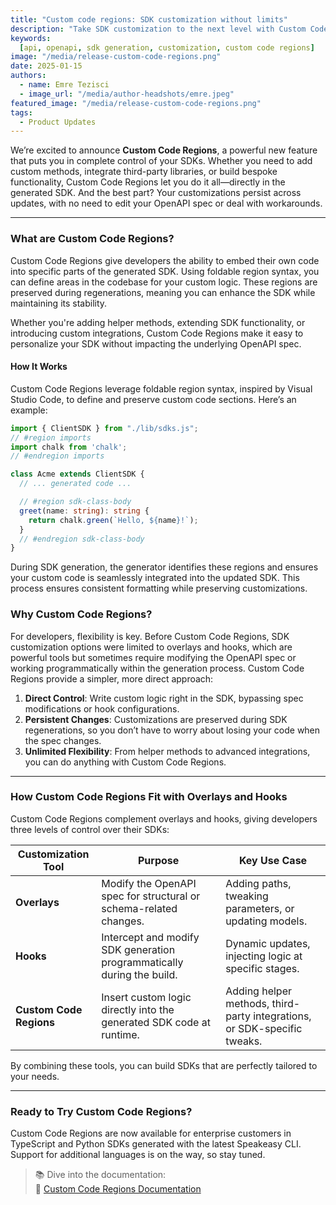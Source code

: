 ```yaml
---
title: "Custom code regions: SDK customization without limits"
description: "Take SDK customization to the next level with Custom Code Regions, the most flexible way to tailor your SDKs without modifying the OpenAPI spec."
keywords:
  [api, openapi, sdk generation, customization, custom code regions]
image: "/media/release-custom-code-regions.png"
date: 2025-01-15
authors:
  - name: Emre Tezisci
  - image_url: "/media/author-headshots/emre.jpeg"
featured_image: "/media/release-custom-code-regions.png"
tags:
  - Product Updates
---
```


 

We’re excited to announce **Custom Code Regions**, a powerful new feature that puts you in complete control of your SDKs. Whether you need to add custom methods, integrate third-party libraries, or build bespoke functionality, Custom Code Regions let you do it all—directly in the generated SDK. And the best part? Your customizations persist across updates, with no need to edit your OpenAPI spec or deal with workarounds.  

---

### What are Custom Code Regions?  

Custom Code Regions give developers the ability to embed their own code into specific parts of the generated SDK. Using foldable region syntax, you can define areas in the codebase for your custom logic. These regions are preserved during regenerations, meaning you can enhance the SDK while maintaining its stability.  

Whether you're adding helper methods, extending SDK functionality, or introducing custom integrations, Custom Code Regions make it easy to personalize your SDK without impacting the underlying OpenAPI spec.  

#### **How It Works**

Custom Code Regions leverage foldable region syntax, inspired by Visual Studio Code, to define and preserve custom code sections. Here’s an example:

  ```typescript
  import { ClientSDK } from "./lib/sdks.js";
  // #region imports
  import chalk from 'chalk';
  // #endregion imports

  class Acme extends ClientSDK {
    // ... generated code ...

    // #region sdk-class-body
    greet(name: string): string {
      return chalk.green(`Hello, ${name}!`);
    }
    // #endregion sdk-class-body
  }
  ```
  
During SDK generation, the generator identifies these regions and ensures your custom code is seamlessly integrated into the updated SDK. This process ensures consistent formatting while preserving customizations.

### Why Custom Code Regions?  

For developers, flexibility is key. Before Custom Code Regions, SDK customization options were limited to overlays and hooks, which are powerful tools but sometimes require modifying the OpenAPI spec or working programmatically within the generation process. Custom Code Regions provide a simpler, more direct approach:  

1. **Direct Control**: Write custom logic right in the SDK, bypassing spec modifications or hook configurations.  
2. **Persistent Changes**: Customizations are preserved during SDK regenerations, so you don’t have to worry about losing your code when the spec changes.  
3. **Unlimited Flexibility**: From helper methods to advanced integrations, you can do anything with Custom Code Regions.  

---

### How Custom Code Regions Fit with Overlays and Hooks  

Custom Code Regions complement overlays and hooks, giving developers three levels of control over their SDKs:  

| **Customization Tool**    | **Purpose**                                                                 | **Key Use Case**                                         |
|----------------------------|-----------------------------------------------------------------------------|---------------------------------------------------------|
| **Overlays**               | Modify the OpenAPI spec for structural or schema-related changes.           | Adding paths, tweaking parameters, or updating models.  |
| **Hooks**                  | Intercept and modify SDK generation programmatically during the build.      | Dynamic updates, injecting logic at specific stages.    |
| **Custom Code Regions**    | Insert custom logic directly into the generated SDK code at runtime.        | Adding helper methods, third-party integrations, or SDK-specific tweaks. |

By combining these tools, you can build SDKs that are perfectly tailored to your needs.  

---

### Ready to Try Custom Code Regions?  

Custom Code Regions are now available for enterprise customers in TypeScript and Python SDKs generated with the latest Speakeasy CLI. Support for additional languages is on the way, so stay tuned.

> 📚 Dive into the documentation:  
> 🔗 [Custom Code Regions Documentation](/docs/customize/code/code-regions/overview)
